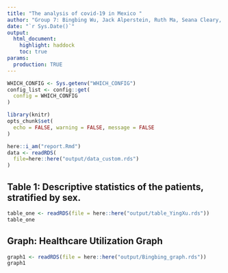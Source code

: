 ```yaml
---
title: "The analysis of covid-19 in Mexico "
author: "Group 7: Bingbing Wu, Jack Alperstein, Ruth Ma, Seana Cleary, Ying Xu"
date: "`r Sys.Date()`"
output:
  html_document:
    highlight: haddock
    toc: true
params:
  production: TRUE
---
```


```r
WHICH_CONFIG <- Sys.getenv("WHICH_CONFIG")
config_list <- config::get(
  config = WHICH_CONFIG
)
```

```r
library(knitr)
opts_chunk$set(
  echo = FALSE, warning = FALSE, message = FALSE
)
```

```r
here::i_am("report.Rmd")
data <- readRDS(
  file=here::here("output/data_custom.rds")
)
```

## Table 1: Descriptive statistics of the patients, stratified by sex.
```r
table_one <- readRDS(file = here::here("output/table_YingXu.rds"))
table_one
```

## Graph: Healthcare Utilization Graph
```r
graph1 <- readRDS(file = here::here("output/Bingbing_graph.rds"))
graph1
```